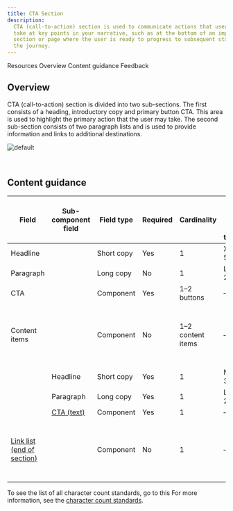 ```yaml
---
title: CTA Section
description:
  CTA (call-to-action) section is used to communicate actions that users can
  take at key points in your narrative, such as at the bottom of an important
  section or page where the user is ready to progress to subsequent stages in
  the journey.
---
```



<ComponentDescription name="CTA section" type="layout" />

<AnchorLinks>

<AnchorLink>Resources</AnchorLink>
<AnchorLink>Overview</AnchorLink>
<AnchorLink>Content guidance</AnchorLink>
<AnchorLink>Feedback</AnchorLink>

</AnchorLinks>

<ResourceLinks name="CTA section" type="layout" />

## Overview

CTA (call-to-action) section is divided into two sub-sections. The first
consists of a heading, introductory copy and primary button CTA. This area is
used to highlight the primary action that the user may take. The second
sub-section consists of two paragraph lists and is used to provide information
and links to additional destinations.

![default](../..//images/pattern/cta-section/cta-section.jpg)

<br />

## Content guidance

| Field                                                                                                   | Sub-component <br/>field                                                | Field type | Required | Cardinality       | Max character size <br/>(English / translated) | Notes                                                          |
| ------------------------------------------------------------------------------------------------------- | ----------------------------------------------------------------------- | ---------- | -------- | ----------------- | ---------------------------------------------- | -------------------------------------------------------------- |
| Headline                                                                                                |                                                                         | Short copy | Yes      | 1                 | XXS (40 / 55)                                  | –                                                              |
| Paragraph                                                                                               |                                                                         | Long copy  | No       | 1                 | L (150 / 200)                                  | –                                                              |
| CTA                                                                                                     |                                                                         | Component  | Yes      | 1–2 buttons       | –                                              | –                                                              |
| Content items                                                                                           |                                                                         | Component  | No       | 1–2 content items | –                                              | You can choose either Content items or the Link list component |
|                                                                                                         | Headline                                                                | Short copy | Yes      | 1                 | Micro (20 / 32)                                | –                                                              |
|                                                                                                         | Paragraph                                                               | Long copy  | Yes      | 1                 | L (150 / 200)                                  | –                                                              |
|                                                                                                         | [CTA (text)](https://www.ibm.com/standards/carbon/components/cta/#text) | Component  | Yes      | 1                 | –                                              | –                                                              |
| [Link list (end of section)](https://www.ibm.com/standards/carbon/components/link-list/#end-of-section) |                                                                         | Component  | No       | 1                 | –                                              | You can choose either Content items or the Link list component |

To see the list of all character count standards, go to this
For more information, see the [character count standards](https://github.com/carbon-design-system/carbon-for-ibm-dotcom-website/wiki/Character-count-standards).


<ComponentFooter name="CTA section" type="layout" />
